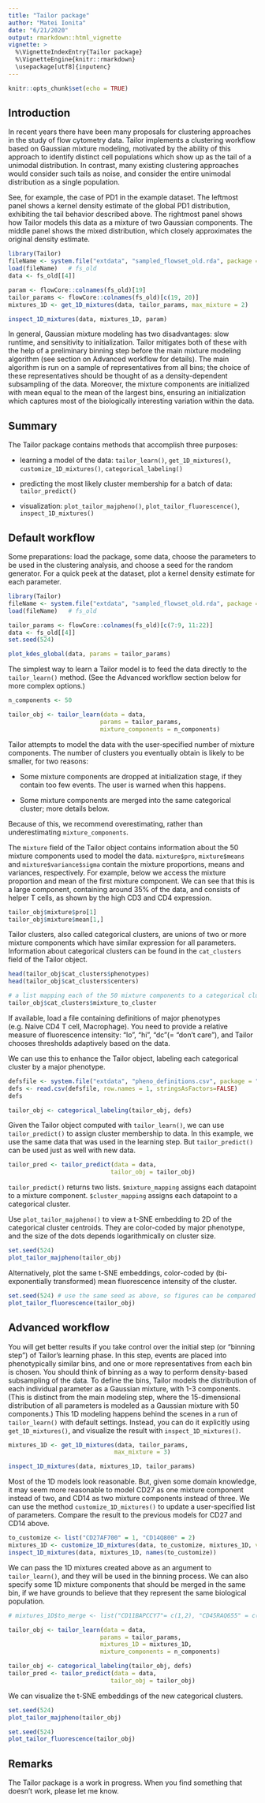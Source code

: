 ---
title: "Tailor package"
author: "Matei Ionita"
date: "6/21/2020"
output: rmarkdown::html_vignette
vignette: >
  %\VignetteIndexEntry{Tailor package}
  %\VignetteEngine{knitr::rmarkdown}
  \usepackage[utf8]{inputenc}
---

```{r setup, include=FALSE}
knitr::opts_chunk$set(echo = TRUE)
```


## Introduction

In recent years there have been many proposals for clustering approaches in the study of flow cytometry data. 
Tailor implements a clustering workflow based on Gaussian mixture modeling, motivated by the ability of this 
approach to identify distinct cell populations which show up as the tail of a unimodal distribution. 
In contrast, many existing clustering approaches would consider such tails as noise, and consider the 
entire unimodal distribution as a single population. 

See, for example, the case of PD1 in the
example dataset. The leftmost panel shows a kernel density estimate of the global PD1 distribution,
exhibiting the tail behavior described above. The rightmost panel shows how Tailor models this data
as a mixture of two Gaussian components. The middle panel shows the mixed distribution, which closely
approximates the original density estimate.

```{r fig_tail, fig.width=8, fig.height=4, echo=FALSE}
library(Tailor)
fileName <- system.file("extdata", "sampled_flowset_old.rda", package = "Tailor")
load(fileName)   # fs_old
data <- fs_old[[4]]

param <- flowCore::colnames(fs_old)[19]
tailor_params <- flowCore::colnames(fs_old)[c(19, 20)]
mixtures_1D <- get_1D_mixtures(data, tailor_params, max_mixture = 2)

inspect_1D_mixtures(data, mixtures_1D, param)
```

In general, Gaussian mixture modeling has two disadvantages: slow runtime, and sensitivity to initialization. 
Tailor mitigates both of these with the help of a preliminary binning step before the main mixture modeling 
algorithm (see section on Advanced workflow for details). The main algorithm is run on a sample of 
representatives from all bins; the choice of these representatives should be thought of as a 
density-dependent subsampling of the data. Moreover, the mixture components are initialized with mean 
equal to the mean of the largest bins, ensuring an initialization which captures most of the 
biologically interesting variation within the data.


## Summary
The Tailor package contains methods that accomplish three purposes:

* learning a model of the data: `tailor_learn()`, `get_1D_mixtures()`, `customize_1D_mixtures()`, `categorical_labeling()`

* predicting the most likely cluster membership for a batch of data: `tailor_predict()`

* visualization: `plot_tailor_majpheno()`, `plot_tailor_fluorescence()`, `inspect_1D_mixtures()`


## Default workflow
Some preparations: load the package, some data, choose the parameters to be used in the 
clustering analysis, and choose a seed for the random generator. For a quick peek at the dataset, 
plot a kernel density estimate for each parameter.

```{r preparations, fig.align = "center", fig.width=8, fig.height=5}
library(Tailor)
fileName <- system.file("extdata", "sampled_flowset_old.rda", package = "Tailor")
load(fileName)   # fs_old

tailor_params <- flowCore::colnames(fs_old)[c(7:9, 11:22)]
data <- fs_old[[4]]
set.seed(524)

plot_kdes_global(data, params = tailor_params)
```


The simplest way to learn a Tailor model is to feed the data directly to the `tailor_learn()` 
method. (See the Advanced workflow section below for more complex options.)

```{r tailor_vanilla}
n_components <- 50

tailor_obj <- tailor_learn(data = data,
                          params = tailor_params,
                          mixture_components = n_components)
```

Tailor attempts to model the data with the user-specified number of mixture components. 
The number of clusters you eventually obtain is likely to be smaller, for two reasons:

* Some mixture components are dropped at initialization stage, if they contain too few events. 
The user is warned when this happens.

* Some mixture components are merged into the same categorical cluster; more details below.

Because of this, we recommend overestimating, rather than underestimating `mixture_components`.

The `mixture` field of the Tailor object contains information about the 50 mixture components 
used to model the data.
`mixture$pro`, `mixture$means` and `mixture$variance$sigma` contain the mixture proportions, 
means and variances, respectively.
For example, below we access the mixture proportion and mean of the first mixture component. 
We can see that this is a large component, containing around 35% of the data, and consists of 
helper T cells, as shown by the high CD3 and CD4 expression.

```{r tailor_mixture}
tailor_obj$mixture$pro[1]
tailor_obj$mixture$mean[1,]
```

Tailor clusters, also called categorical clusters, are unions of two or more mixture components 
which have similar expression for all parameters. Information about categorical clusters can 
be found in the `cat_clusters` field of the Tailor object.

```{r tailor_categorical}
head(tailor_obj$cat_clusters$phenotypes)
head(tailor_obj$cat_clusters$centers)

# a list mapping each of the 50 mixture components to a categorical cluster
tailor_obj$cat_clusters$mixture_to_cluster
```

If available, load a file containing definitions of major phenotypes (e.g. Naive CD4 T cell, Macrophage). 
You need to provide a relative measure of fluorescence intensity: "lo", "hi", "dc"(= "don't care"), 
and Tailor chooses thresholds adaptively based on the data.

We can use this to enhance the Tailor object, labeling each categorical cluster by a major phenotype.

```{r categorical_labeling}
defsfile <- system.file("extdata", "pheno_definitions.csv", package = "Tailor")
defs <- read.csv(defsfile, row.names = 1, stringsAsFactors=FALSE)
defs

tailor_obj <- categorical_labeling(tailor_obj, defs)
```

Given the Tailor object computed with `tailor_learn()`, we can use `tailor_predict()` to assign 
cluster membership to data. In this example, we use the same data that was used in the learning step. 
But `tailor_predict()` can be used just as well with new data.

```{r tailor_predict}
tailor_pred <- tailor_predict(data = data,
                             tailor_obj = tailor_obj)
```

`tailor_predict()` returns two lists. `$mixture_mapping` assigns each datapoint to a mixture component. `$cluster_mapping` assigns each datapoint to a categorical cluster.

Use `plot_tailor_majpheno()` to view a t-SNE embedding to 2D of the categorical cluster centroids. 
They are color-coded by major phenotype, and the size of the dots depends logarithmically on cluster size.

```{r tailor_plot_clusters, fig.align= "center", fig.width=6, fig.height=4}
set.seed(524)
plot_tailor_majpheno(tailor_obj)
```

Alternatively, plot the same t-SNE embeddings, color-coded by (bi-exponentially transformed) mean 
fluorescence intensity of the cluster. 

```{r tailor_plot_mfi, fig.align= "center", fig.width=9, fig.height=9}
set.seed(524) # use the same seed as above, so figures can be compared
plot_tailor_fluorescence(tailor_obj)
```

## Advanced workflow

You will get better results if you take control over the initial step (or "binning step") of 
Tailor's learning phase.
In this step, events are placed into phenotypically similar bins, and one or more representatives 
from each bin is chosen. You should think of binning as a way to perform density-based subsampling 
of the data. To define the bins, Tailor models the distribution of each individual parameter as a 
Gaussian mixture, with 1-3 components. (This is distinct from the main modeling step, where the 
15-dimensional distribution of all parameters is modeled as a Gaussian mixture with 50 components.) 
This 1D modeling happens behind the scenes in a run of `tailor_learn()` with default settings. 
Instead, you can do it explicitly using `get_1D_mixtures()`, and visualize the result with 
`inspect_1D_mixtures()`.

```{r 1D_mixtures, fig.width=8, fig.height=4}
mixtures_1D <- get_1D_mixtures(data, tailor_params,
                              max_mixture = 3)

inspect_1D_mixtures(data, mixtures_1D, tailor_params)
```

Most of the 1D models look reasonable. But, given some domain knowledge, it may seem more reasonable to
model CD27 as one mixture component instead of two, and CD14 as two mixture components instead of 
three. We can use the method `customize_1D_mixtures()` to update a user-specified 
list of parameters. Compare the result to the previous models for CD27 and CD14 above.

```{r customize_1D_mixtures, fig.width=8, fig.height=4}
to_customize <- list("CD27AF700" = 1, "CD14Q800" = 2)
mixtures_1D <- customize_1D_mixtures(data, to_customize, mixtures_1D, verbose = TRUE)
inspect_1D_mixtures(data, mixtures_1D, names(to_customize))
```

We can pass the 1D mixtures created above as an argument to `tailor_learn()`, and they will be used 
in the binning process. We can also specify some 1D mixture components that should be merged in the 
same bin, if we have grounds to believe that they represent the same biological population.

```{r learn_advanced}
# mixtures_1D$to_merge <- list("CD11BAPCCY7"= c(1,2), "CD45RAQ655" = c(1,2), "CD27AF700" = c(2,3))

tailor_obj <- tailor_learn(data = data,
                          params = tailor_params,
                          mixtures_1D = mixtures_1D,
                          mixture_components = n_components)

tailor_obj <- categorical_labeling(tailor_obj, defs)
tailor_pred <- tailor_predict(data = data,
                             tailor_obj = tailor_obj)
```

We can visualize the t-SNE embeddings of the new categorical clusters.

```{r tailor_plot_clusters_advanced, fig.align= "center", fig.width=6, fig.height=4}
set.seed(524)
plot_tailor_majpheno(tailor_obj)
```

```{r tailor_plot_fluorescence_advanced, fig.align="center", fig.width=9, fig.height=9}
set.seed(524)
plot_tailor_fluorescence(tailor_obj)
```


## Remarks

The Tailor package is a work in progress. When you find something that doesn't work, please 
let me know.

